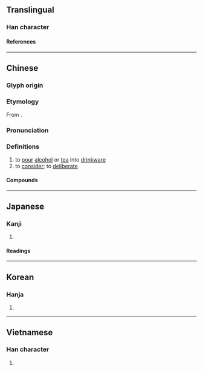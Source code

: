 {{character info/new}}
==Translingual==

===Han character===
{{Han char|rn=68|rad=斗|as=09|sn=13|four=44700|canj=TVYJ|ids=⿰甚斗}}

====References====
{{Han ref|kx=0478.190|dkj=13517|dj=0837.070|hdz=32255.020|uh=659F}}

----

==Chinese==
{{zh-forms}}

===Glyph origin===
{{Han etym}}

===Etymology===
From {{inh|zh|sit-pro|*l-(t/d)jam||to fill, flat}}.

===Pronunciation===
{{zh-pron
|m=zhēn
|c=zam1
|h=pfs=chṳ̂m
|mn=chim/thîn
|mc=y
|oc=y
|cat=v
}}

===Definitions===
{{zh-hanzi}}

# to [[pour]] [[alcohol]] or [[tea]] into [[drinkware]]
# to [[consider]]; to [[deliberate]]

====Compounds====
{{zh-der|字斟句酌|斟愖|斟酌|斟酌損益|斟酒|斟量|淺斟低唱|淺斟低謳|淺斟低酌|滿斟|自斟自飲}}

----

==Japanese==

===Kanji===
{{ja-kanji|grade=|rs=斗09}}

# {{rfdef|ja|sort=斗09}}

====Readings====
{{ja-readings
|on=しん
|kun=くむ, くみかわす
}}

----

==Korean==

===Hanja===
{{ko-hanja|짐}}

# {{rfdef|ko|sort=斗09}}

----

==Vietnamese==

===Han character===
{{vi-readings|rs=斗09|reading=châm}}

# {{rfdef|vi|sort=斗09}}